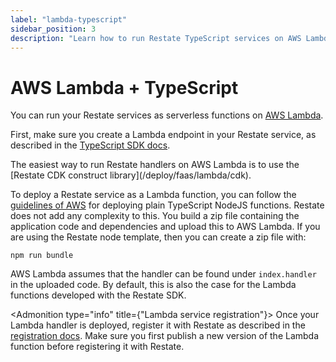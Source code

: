 ```yaml
---
label: "lambda-typescript"
sidebar_position: 3
description: "Learn how to run Restate TypeScript services on AWS Lambda."
---
```



# AWS Lambda + TypeScript

You can run your Restate services as serverless functions on [AWS Lambda](https://aws.amazon.com/lambda/).

First, make sure you create a Lambda endpoint in your Restate service, as described in the [TypeScript SDK docs](/develop/ts/serving#creating-a-lambda-handler).

<Admonition type="tip">
The easiest way to run Restate handlers on AWS Lambda is to use the [Restate CDK construct library](/deploy/faas/lambda/cdk).
</Admonition>

To deploy a Restate service as a Lambda function, you can follow the [guidelines of AWS](https://docs.aws.amazon.com/lambda/latest/dg/typescript-package.html)
for deploying plain TypeScript NodeJS functions. Restate does not add any complexity to this. You build a zip file containing the application code and dependencies and upload this to AWS Lambda. If you are using the Restate node template, then you can create a zip file with:

```shell
npm run bundle
```

AWS Lambda assumes that the handler can be found under `index.handler` in the uploaded code.
By default, this is also the case for the Lambda functions developed with the Restate SDK.

<Admonition type="info" title={"Lambda service registration"}>
    Once your Lambda handler is deployed, register it with Restate as described in the [registration docs](/operate/registration#registering-deployments).
    Make sure you first publish a new version of the Lambda function before registering it with Restate.
</Admonition>

